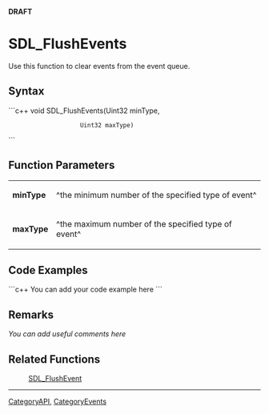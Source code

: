 <!-- pragma section-numbers off -->
<!-- pragma disable-camelcase -->
'''DRAFT'''

= SDL_FlushEvents =
Use this function to clear events from the event queue.


== Syntax ==
```c++
void SDL_FlushEvents(Uint32 minType,
                     Uint32 maxType)
```

== Function Parameters ==
{|
|'''minType'''
|^the minimum number of the specified type of event^
|-
|'''maxType'''
|^the maximum number of the specified type of event^
|}

== Code Examples ==
```c++
You can add your code example here
```

== Remarks ==
''You can add useful comments here''

== Related Functions ==
:[[SDL_FlushEvent]]

----
[[CategoryAPI]], [[CategoryEvents]]
